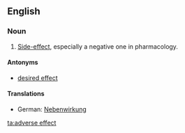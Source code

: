 ==English==

===Noun===
{{en-noun|sg=[[adverse]] [[effect]]}}

# [[side-effect|Side-effect]], especially a negative one in pharmacology.

====Antonyms====
* [[desired effect]]

====Translations====
{{trans-top|side-effect, especially a negative one in pharmacology}}
*German: [[Nebenwirkung]] {{f}}
{{trans-mid}}
{{trans-bottom}}

{{wikipedia}}

[[ta:adverse effect]]